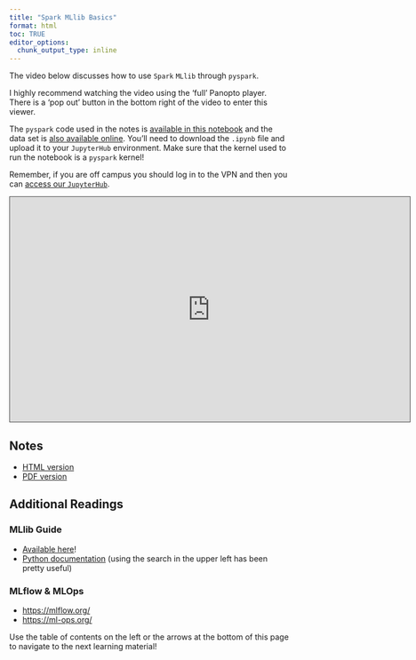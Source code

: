 ```yaml
---
title: "Spark MLlib Basics"
format: html
toc: TRUE
editor_options: 
  chunk_output_type: inline
---
```


The video below discusses how to use `Spark` `MLlib` through `pyspark`.

I highly recommend watching the video using the 'full' Panopto player. There is a 'pop out' button in the bottom right of the video to enter this viewer.

The `pyspark` code used in the notes is <a href = "MLlib_MLflow.ipynb" target = "_blank">available in this notebook</a> and the data set is <a href = "https://www4.stat.ncsu.edu/~online/datasets/bikeDetails.csv" target = "_blank">also available online</a>. You'll need to download the `.ipynb` file and upload it to your `JupyterHub` environment. Make sure that the kernel used to run the notebook is a `pyspark` kernel!

Remember, if you are off campus you should log in to the VPN and then you can [access our `JupyterHub`](https://jhub.cos.ncsu.edu/).

```{=html}
<iframe src="https://ncsu.hosted.panopto.com/Panopto/Pages/Embed.aspx?id=58e1105e-79b7-40f3-b371-b2a0017fa370&autoplay=false&offerviewer=true&showtitle=true&showbrand=true&captions=false&interactivity=all" height="405" width="720" style="border: 1px solid #464646;" allowfullscreen allow="autoplay" aria-label="Panopto Embedded Video Player" aria-description="10-Spark MLlib Basics" ></iframe>
```

## Notes

- <a href = "10-MLlibBasics.html" target = "_blank">HTML version</a>
- <a href = "PDFs/10-MLlibBasics.pdf" target = "_blank">PDF version</a>

## Additional Readings

### MLlib Guide

- <a href="https://spark.apache.org/docs/3.2.1/ml-guide.html" target="_blank">Available here</a>!
- <a href="https://spark.apache.org/docs/3.2.1/api/python/reference/pyspark.ml.html" target="_blank">Python documentation</a>&nbsp;(using the search in the upper left has been pretty useful)

### MLflow &amp; MLOps

- <a href="https://mlflow.org/" target="_blank">https://mlflow.org/</a><br>
- <a href="https://ml-ops.org/" target="_blank">https://ml-ops.org/</a><br>

Use the table of contents on the left or the arrows at the bottom of this page to navigate to the next learning material!